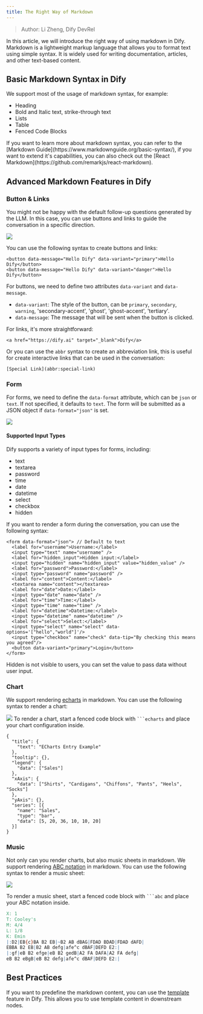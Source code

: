 ```yaml
---
title: The Right Way of Markdown
---
```


> Author: Li Zheng, Dify DevRel

In this article, we will introduce the right way of using markdown in Dify. Markdown is a lightweight markup language that allows you to format text using simple syntax. It is widely used for writing documentation, articles, and other text-based content.

## Basic Markdown Syntax in Dify

We support most of the usage of markdown syntax, for example:

- Heading
- Bold and Italic text, strike-through text
- Lists
- Table
- Fenced Code Blocks

<Info>
If you want to learn more about markdown syntax, you can refer to the [Markdown Guide](https://www.markdownguide.org/basic-syntax/), if you want to extend it's capabilities, you can also check out the [React Markdown](https://github.com/remarkjs/react-markdown).
</Info>

## Advanced Markdown Features in Dify

### Button & Links

You might not be happy with the default follow-up questions generated by the LLM. In this case, you can use buttons and links to guide the conversation in a specific direction.

<img
  src="/images/screenshot-20250714-134035.png"
  className="mr-auto"
/>

You can use the following syntax to create buttons and links:

```
<button data-message="Hello Dify" data-variant="primary">Hello Dify</button>
<button data-message="Hello Dify" data-variant="danger">Hello Dify</button>
```

For buttons, we need to define two attributes `data-variant` and `data-message`.

- `data-variant`: The style of the button, can be `primary`, `secondary`, `warning`, 'secondary-accent', 'ghost', 'ghost-accent', 'tertiary'.
- `data-message`: The message that will be sent when the button is clicked.

For links, it's more straightforward:

```
<a href="https://dify.ai" target="_blank">Dify</a>
```

Or you can use the `abbr` syntax to create an abbreviation link, this is useful for create interactive links that can be used in the conversation:

```
[Special Link](abbr:special-link)
```

### Form

For forms, we need to define the `data-format` attribute, which can be `json` or `text`. If not specified, it defaults to `text`. The form will be submitted as a JSON object if `data-format="json"` is set.

<img
  src="/images/screenshot-20250714-134150.png"
  className="mr-auto"
/>

#### Supported Input Types

Dify supports a variety of input types for forms, including:

- text
- textarea
- password
- time
- date
- datetime
- select
- checkbox
- hidden

If you want to render a form during the conversation, you can use the following syntax:

```
<form data-format="json"> // Default to text
  <label for="username">Username:</label>
  <input type="text" name="username" />
  <label for="hidden_input">Hidden input:</label>
  <input type="hidden" name="hidden_input" value="hidden_value" />
  <label for="password">Password:</label>
  <input type="password" name="password" />
  <label for="content">Content:</label>
  <textarea name="content"></textarea>
  <label for="date">Date:</label>
  <input type="date" name="date" />
  <label for="time">Time:</label>
  <input type="time" name="time" />
  <label for="datetime">Datetime:</label>
  <input type="datetime" name="datetime" />
  <label for="select">Select:</label>
  <input type="select" name="select" data-options='["hello","world"]'/>
  <input type="checkbox" name="check" data-tip="By checking this means you agreed"/>
  <button data-variant="primary">Login</button>
</form>
```

<Note>
Hidden is not visible to users, you can set the value to pass data without user input.
</Note>

### Chart

We support rendering [echarts](https://dify.ai/docs/guides/tools/chart) in markdown. You can use the following syntax to render a chart:

<img
    src="/images/screenshot-20250714-134238.png"
    className="mr-auto"
/>
<Note>
To render a chart, start a fenced code block with <code>```echarts</code> and place your chart configuration inside.
</Note>

```echarts
{
  "title": {
    "text": "ECharts Entry Example"
  },
  "tooltip": {},
  "legend": {
    "data": ["Sales"]
  },
  "xAxis": {
    "data": ["Shirts", "Cardigans", "Chiffons", "Pants", "Heels", "Socks"]
  },
  "yAxis": {},
  "series": [{
    "name": "Sales",
    "type": "bar",
    "data": [5, 20, 36, 10, 10, 20]
  }]
}
```

### Music

Not only can you render charts, but also music sheets in markdown. We support rendering [ABC notation](https://paulrosen.github.io/abcjs/) in markdown. You can use the following syntax to render a music sheet:

<img
    src="/images/screenshot-20250714-134431.png"
    className="mr-auto"
/>

<Note>
To render a music sheet, start a fenced code block with <code>```abc</code> and place your ABC notation inside.
</Note>

```abc
X: 1
T: Cooley's
M: 4/4
L: 1/8
K: Emin
|:D2|EB{c}BA B2 EB|~B2 AB dBAG|FDAD BDAD|FDAD dAFD|
EBBA B2 EB|B2 AB defg|afe^c dBAF|DEFD E2:|
|:gf|eB B2 efge|eB B2 gedB|A2 FA DAFA|A2 FA defg|
eB B2 eBgB|eB B2 defg|afe^c dBAF|DEFD E2:|
```

## Best Practices

If you want to predefine the markdown content, you can use the [template](/en/guides/workflow/node/template) feature in Dify. This allows you to use template content in downstream nodes.
